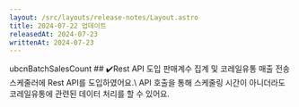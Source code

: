 ```yaml
---
layout: /src/layouts/release-notes/Layout.astro
title: 2024-07-22 업데이트
releasedAt: 2024-07-23
writtenAt: 2024-07-23
---
```




<Frame>
<Badge style={'batch'}>ubcnBatchSalesCount</Badge>
## ✔️Rest API 도입
판매계수 집계 및 코레일유통 매출 전송 스케줄러에 Rest API를 도입하였어요.\
API 호출을 통해 스케줄링 시간이 아니더라도 코레일유통에 관련된 데이터 처리를 할 수 있어요.
<br/>
</Frame>